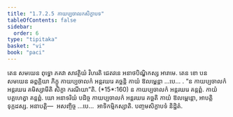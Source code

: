 ```yaml
---
title: "1.7.2.5 កាយប្បចាលកសិក្ខាបទ"
tableOfContents: false
sidebar:
  order: 6
type: "tipitaka"
basket: "vi"
book: "paci"
---
```



<DynamicBreadcrumb />

<Division number="590" book="paci">

<Paragraph number="1755" book="paci">
តេន សមយេន ពុទ្ធោ ភគវា សាវត្ថិយំ វិហរតិ ជេតវនេ អនាថបិណ្ឌិកស្ស អារាមេ. តេន ខោ បន សមយេន ឆព្ពគ្គិយា ភិក្ខូ កាយប្បចាលកំ អន្តរឃរេ គច្ឆន្តិ កាយំ ឱលម្ពេន្តា …បេ… .
</Paragraph>

<Paragraph number="1756" book="paci">
<Emphasis>“ន កាយប្បចាលកំ អន្តរឃរេ គមិស្សាមីតិ សិក្ខា ករណីយា”</Emphasis>តិ. (*15*:<Emphasis>160</Emphasis>)
</Paragraph>

<Paragraph number="1757" book="paci">
ន កាយប្បចាលកំ អន្តរឃរេ គន្តព្ពំ. កាយំ បគ្គហេត្វា គន្តព្ពំ. យោ អនាទរិយំ បដិច្ច កាយប្បចាលកំ អន្តរឃរេ គច្ឆតិ កាយំ ឱលម្ពេន្តោ, អាបត្តិ ទុក្កដស្ស.
</Paragraph>

<Paragraph number="1758" book="paci">
អនាបត្តិ—  អសញ្ចិច្ច …បេ…  អាទិកម្មិកស្សាតិ.

</Paragraph>
</Division>

<Paragraph number="1759" type="center" book="paci">
បញ្ចមសិក្ខាបទំ និដ្ឋិតំ.
</Paragraph>